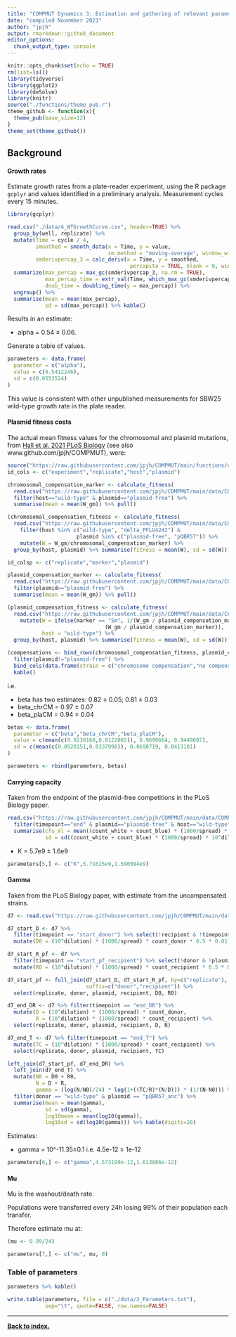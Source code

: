 ```yaml
---
title: "COMPMUT Dynamics 3: Estimation and gathering of relevant parameters"
date: "compiled November 2023"
author: "jpjh"
output: rmarkdown::github_document
editor_options: 
  chunk_output_type: console
---
```


```r
knitr::opts_chunk$set(echo = TRUE)
rm(list=ls())
library(tidyverse)
library(ggplot2)
library(deSolve)
library(knitr)
source("./functions/theme_pub.r")
theme_github <- function(x){
  theme_pub(base_size=12)
}
theme_set(theme_github())
```

## Background

#### Growth rates

Estimate growth rates from a plate-reader experiment, using the R package `gcplyr` and values identified in a preliminary analysis. Measurement cycles every 15 minutes. 

```r
library(gcplyr)

read.csv("./data/4_WTGrowthCurve.csv", header=TRUE) %>%
  group_by(well, replicate) %>%
  mutate(Time = cycle / 4,
         smoothed = smooth_data(x = Time, y = value,
                                sm_method = "moving-average", window_width_n = 9),
         smderivpercap_3 = calc_deriv(x = Time, y = smoothed,
                                       percapita = TRUE, blank = 0, window_width_n = 3)) %>%
  summarize(max_percap = max_gc(smderivpercap_3, na.rm = TRUE),
            max_percap_time = extr_val(Time, which_max_gc(smderivpercap_3)),
            doub_time = doubling_time(y = max_percap)) %>% 
  ungroup() %>%
  summarise(mean = mean(max_percap),
            sd = sd(max_percap)) %>% kable()
```

Results in an estimate:

- alpha = 0.54 ± 0.06.

Generate a table of values.

```r
parameters <- data.frame(
  parameter = c("alpha"),
  value = c(0.5412246),
  sd = c(0.0553524)
)
```

This value is consistent with other unpublished measurements for SBW25 wild-type growth rate in the plate reader.

#### Plasmid fitness costs

The actual mean fitness values for the chromosomal and plasmid mutations, from [Hall et al. 2021 PLoS Biology](dx.doi.org/10.1371/journal.pbio.3001225) (see also www.github.com/jpjh/COMPMUT), were:

```r
source("https://raw.githubusercontent.com/jpjh/COMPMUT/main/functions/calculate_fitness.R")
id_cols <- c("experiment","replicate","host","plasmid")

chromosomal_compensation_marker <- calculate_fitness(
  read.csv("https://raw.githubusercontent.com/jpjh/COMPMUT/main/data/COMPMUT_exp_data_1.csv", header=TRUE), id_cols) %>%
  filter(host=="wild-type" & plasmid=="plasmid-free") %>% 
  summarise(mean = mean(W_gm)) %>% pull()    

(chromosomal_compensation_fitness <- calculate_fitness(
  read.csv("https://raw.githubusercontent.com/jpjh/COMPMUT/main/data/COMPMUT_exp_data_1.csv", header=TRUE), id_cols) %>% 
    filter(host %in% c("wild-type", "delta_PFLU4242") &
                      plasmid %in% c("plasmid-free", "pQBR57")) %>%
    mutate(W = W_gm/chromosomal_compensation_marker) %>%
  group_by(host, plasmid) %>% summarise(fitness = mean(W), sd = sd(W)))

id_colsp <- c("replicate","marker","plasmid")

plasmid_compensation_marker <- calculate_fitness(
  read.csv("https://raw.githubusercontent.com/jpjh/COMPMUT/main/data/COMPMUT_exp_data_2.csv", header=TRUE), id_colsp) %>%
  filter(plasmid=="plasmid-free") %>% 
  summarise(mean = mean(W_gm)) %>% pull()    

(plasmid_compensation_fitness <- calculate_fitness(
  read.csv("https://raw.githubusercontent.com/jpjh/COMPMUT/main/data/COMPMUT_exp_data_2.csv", header=TRUE), id_colsp) %>%
    mutate(W = ifelse(marker == "Sm", 1/(W_gm / plasmid_compensation_marker),
                               (W_gm / plasmid_compensation_marker)),
           host = "wild-type") %>%
  group_by(host, plasmid) %>% summarise(fitness = mean(W), sd = sd(W)))

(compensations <- bind_rows(chromosomal_compensation_fitness, plasmid_compensation_fitness) %>%
  filter(plasmid!="plasmid-free") %>%
  bind_cols(data.frame(strain = c("chromosome compensation","no compensation","plasmid compensation","no compensation")))) %>%
  kable()
```

i.e.

- beta has two estimates: 0.82 ± 0.05; 0.81 ± 0.03
- beta_chrCM = 0.97 ± 0.07
- beta_plaCM = 0.94 ± 0.04

```r
betas <- data.frame(
  parameter = c("beta","beta_chrCM","beta_plaCM"),
  value = c(mean(c(0.8238168,0.8122002)), 0.9690664, 0.9449607),
  sd = c(mean(c(0.0520151,0.0337998)), 0.0698719, 0.0413181)
)

parameters <- rbind(parameters, betas)
```


#### Carrying capacity

Taken from the endpoint of the plasmid-free competitions in the PLoS Biology paper.

```r
read.csv("https://raw.githubusercontent.com/jpjh/COMPMUT/main/data/COMPMUT_exp_data_1.csv", header=TRUE) %>% 
  filter(timepoint=="end" & plasmid=="plasmid-free" & host=="wild-type") %>%
  summarise(cfu_ml = mean((count_white + count_blue) * (1000/spread) * 10^dilution)/1e6,
            sd = sd((count_white + count_blue) * (1000/spread) * 10^dilution)/1e6) %>% kable()
```

- K = 5.7e9 ± 1.6e9

```r
parameters[5,] <- c("K",5.71625e9,1.590994e9)
```


#### Gamma

Taken from the PLoS Biology paper, with estimate from the uncompensated strains.

```r
d7 <- read.csv("https://raw.githubusercontent.com/jpjh/COMPMUT/main/data/COMPMUT_exp_data_3-1.csv", header=TRUE)

d7_start_D <- d7 %>% 
  filter(timepoint == "start_donor") %>% select(!recipient & !timepoint) %>%
  mutate(D0 = (10^dilution) * (1000/spread) * count_donor * 0.5 * 0.01)

d7_start_R_pf <- d7 %>%
  filter(timepoint == "start_pf_recipient") %>% select(!donor & !plasmid & !timepoint) %>%
  mutate(R0 = (10^dilution) * (1000/spread) * count_recipient * 0.5 * 0.01)

d7_start_pf <- full_join(d7_start_D, d7_start_R_pf, by=c("replicate"),
                         suffix=c("donor","recipient")) %>%
  select(replicate, donor, plasmid, recipient, D0, R0)

d7_end_DR <- d7 %>% filter(timepoint == "end_DR") %>%
  mutate(D = (10^dilution) * (1000/spread) * count_donor,
         R = (10^dilution) * (1000/spread) * count_recipient) %>%
  select(replicate, donor, plasmid, recipient, D, R)

d7_end_T <- d7 %>% filter(timepoint == "end_T") %>%
  mutate(TC = (10^dilution) * (1000/spread) * count_recipient) %>%
  select(replicate, donor, plasmid, recipient, TC)

left_join(d7_start_pf, d7_end_DR) %>%
  left_join(d7_end_T) %>%
  mutate(N0 = D0 + R0,
         N = D + R,
         gamma = (log(N/N0)/24) * log(1+((TC/R)*(N/D))) * (1/(N-N0))) %>%
  filter(donor == "wild-type" & plasmid == "pQBR57_anc") %>%
  summarise(mean = mean(gamma),
            sd = sd(gamma),
            log10mean = mean(log10(gamma)),
            log10sd = sd(log10(gamma))) %>% kable(digits=20)
```

Estimates:

- gamma = 10^-11.35±0.1 i.e. 4.5e-12 ± 1e-12

```r
parameters[6,] <- c("gamma",4.573199e-12,1.013806e-12)
```


#### Mu

Mu is the washout/death rate. 

Populations were transferred every 24h losing 99% of their population each transfer.

Therefore estimate mu at:

```r
(mu <- 0.99/24)

parameters[7,] <- c("mu", mu, 0)
```

### Table of parameters

```r
parameters %>% kable()

write.table(parameters, file = c("./data/3_Parameters.txt"),
            sep="\t", quote=FALSE, row.names=FALSE)
```

---

**[Back to index.](../README.md)**
